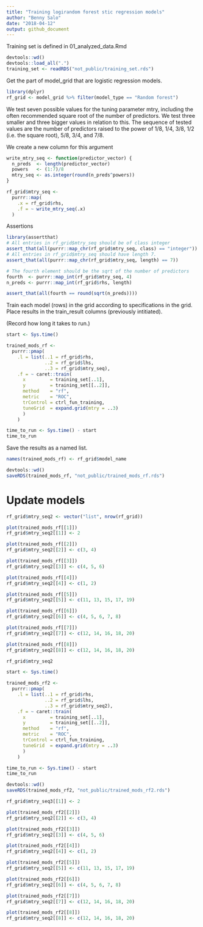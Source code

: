 ```yaml
---
title: "Training logirandom forest stic regression models"
author: "Benny Salo"
date: "2018-04-12"
output: github_document
---
```


Training set is defined in 01_analyzed_data.Rmd
```r
devtools::wd()
devtools::load_all(".")
training_set <- readRDS("not_public/training_set.rds")
```

Get the part of model_grid that are logistic regression models.
```r
library(dplyr)
rf_grid <- model_grid %>% filter(model_type == "Random forest")
```

We test seven possible values for the tuning parameter mtry, including the often recommended square root of the number of predictors. We test three smaller and three bigger values in relation to this. The sequence of tested values are the number of predictors raised to the power of 1/8, 1/4, 3/8, 1/2 (i.e. the square root), 5/8, 3/4, and 7/8.

We create a new column for this argument

```r

write_mtry_seq <- function(predictor_vector) {
  n_preds  <- length(predictor_vector)
  powers   <- (1:7)/8
  mtry_seq <- as.integer(round(n_preds^powers))
}

rf_grid$mtry_seq <- 
  purrr::map(
    .x = rf_grid$rhs,
    .f = ~ write_mtry_seq(.x)
  )

```
Assertions
```r
library(assertthat)
# All entries in rf_grid$mtry_seq should be of class integer
assert_that(all(purrr::map_chr(rf_grid$mtry_seq, class) == "integer"))
# All entries in rf_grid$mtry_seq should have length 7.
assert_that(all(purrr::map_chr(rf_grid$mtry_seq, length) == 7))

# The fourth element should be the sqrt of the number of predictors
fourth  <- purrr::map_int(rf_grid$mtry_seq, 4)
n_preds <- purrr::map_int(rf_grid$rhs, length)

assert_that(all(fourth == round(sqrt(n_preds))))
```


Train each model (rows) in the grid according to specifications in the grid. Place results in the train_result columns (previously intitiated).

(Record how long it takes to run.)
```r

start <- Sys.time()

trained_mods_rf <- 
  purrr::pmap(
    .l = list(..1 = rf_grid$rhs,
              ..2 = rf_grid$lhs,
              ..3 = rf_grid$mtry_seq),
    .f = ~ caret::train(
      x         = training_set[..1],
      y         = training_set[[..2]],
      method    = "rf",
      metric    = "ROC",
      trControl = ctrl_fun_training,
      tuneGrid  = expand.grid(mtry = ..3)
      )
    )

time_to_run <- Sys.time() - start
time_to_run

```
Save the results as a named list.

```r
names(trained_mods_rf) <- rf_grid$model_name
```


```r
devtools::wd()
saveRDS(trained_mods_rf, "not_public/trained_mods_rf.rds")
```

# Update models

```r
rf_grid$mtry_seq2 <- vector("list", nrow(rf_grid))
```


```r
plot(trained_mods_rf[[1]])
rf_grid$mtry_seq2[[1]] <- 2
```
```r
plot(trained_mods_rf[[2]])
rf_grid$mtry_seq2[[2]] <- c(3, 4)
```

```r
plot(trained_mods_rf[[3]])
rf_grid$mtry_seq2[[3]] <- c(4, 5, 6)
```
```r
plot(trained_mods_rf[[4]])
rf_grid$mtry_seq2[[4]] <- c(1, 2)
```
```r
plot(trained_mods_rf[[5]])
rf_grid$mtry_seq2[[5]] <- c(11, 13, 15, 17, 19)
```

```r
plot(trained_mods_rf[[6]])
rf_grid$mtry_seq2[[6]] <- c(4, 5, 6, 7, 8)
```
```r
plot(trained_mods_rf[[7]])
rf_grid$mtry_seq2[[7]] <- c(12, 14, 16, 18, 20)
```
```r
plot(trained_mods_rf[[8]])
rf_grid$mtry_seq2[[8]] <- c(12, 14, 16, 18, 20)
```

```r
rf_grid$mtry_seq2
```


```r

start <- Sys.time()

trained_mods_rf2 <- 
  purrr::pmap(
    .l = list(..1 = rf_grid$rhs,
              ..2 = rf_grid$lhs,
              ..3 = rf_grid$mtry_seq2),
    .f = ~ caret::train(
      x         = training_set[..1],
      y         = training_set[[..2]],
      method    = "rf",
      metric    = "ROC",
      trControl = ctrl_fun_training,
      tuneGrid  = expand.grid(mtry = ..3)
      )
    )

time_to_run <- Sys.time() - start
time_to_run

```

```r
devtools::wd()
saveRDS(trained_mods_rf2, "not_public/trained_mods_rf2.rds")
```

```r
rf_grid$mtry_seq3[[1]] <- 2
```
```r
plot(trained_mods_rf2[[2]])
rf_grid$mtry_seq2[[2]] <- c(3, 4)
```

```r
plot(trained_mods_rf2[[3]])
rf_grid$mtry_seq2[[3]] <- c(4, 5, 6)
```
```r
plot(trained_mods_rf2[[4]])
rf_grid$mtry_seq2[[4]] <- c(1, 2)
```
```r
plot(trained_mods_rf2[[5]])
rf_grid$mtry_seq2[[5]] <- c(11, 13, 15, 17, 19)
```

```r
plot(trained_mods_rf2[[6]])
rf_grid$mtry_seq2[[6]] <- c(4, 5, 6, 7, 8)
```
```r
plot(trained_mods_rf2[[7]])
rf_grid$mtry_seq2[[7]] <- c(12, 14, 16, 18, 20)
```
```r
plot(trained_mods_rf2[[8]])
rf_grid$mtry_seq2[[8]] <- c(12, 14, 16, 18, 20)
```

